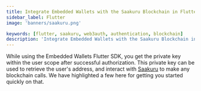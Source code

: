 ```yaml
---
title: Integrate Embedded Wallets with the Saakuru Blockchain in Flutter
sidebar_label: Flutter
image: 'banners/saakuru.png'

keywords: [flutter, saakuru, web3auth, authentication, blockchain]
description: 'Integrate Embedded Wallets with the Saakuru Blockchain in Flutter | Embedded Wallets'
---
```



<SEO
  title="Integrate Embedded Wallets with the Saakuru Blockchain in Flutter"
  description="Integrate Embedded Wallets with the Saakuru Blockchain in Flutter | Embedded Wallets"
  image="https://web3auth.io/docs/banners/saakuru.png"
  slug="/embedded-wallets/connect-blockchain/evm/saakuru/flutter"
/>

While using the Embedded Wallets Flutter SDK, you get the private key within the user scope after successful authorization. This private key can be used to retrieve the user's address, and interact with [Saakuru](https://saakuru.com/) to make any blockchain calls. We have highlighted a few here for getting you started quickly on that.

<EVMInteraction />
